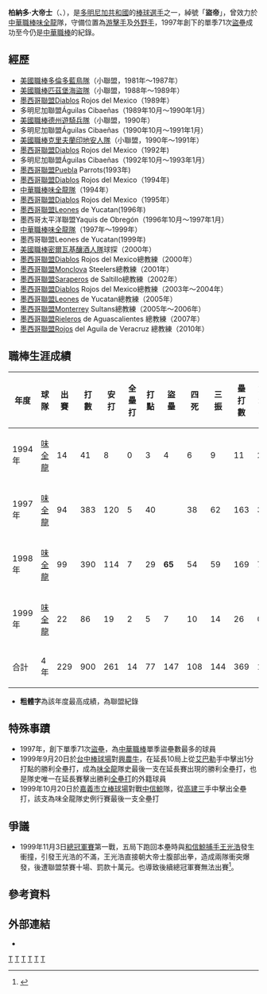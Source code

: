 {{Infobox CPBL player|
name=柏納多·大帝士<br/>Bernardo Tatis|
image=|
birthdate={{birth_date_and_age|1962|5|21|mf=y}}|
birthplace={{DOM}}[[基度山省|基度山省]][[巴斯克斯鎮|巴斯克斯鎮]]|
width=150|
position= 游擊手、外野手|
team=|
number=|
bats=左右開弓|
throws=右|
debutdate=3月18日|
debutyear=1994年|
debutteam=味全龍|
finaldate=10月20日|
finalyear=1999年|
finalteam=味全龍|
statyear=1999年|
stat1label=[[打擊率|打擊率]]|
stat1value=0.290|
stat2label=[[全壘打|全壘打]]|
stat2value=14|
stat3label=[[打點|打點]]|
stat3value=77|
|awards=<nowiki></nowiki>
*中華職棒年度總冠軍：1997、1998、1999
*[[中華職棒盜壘王|中華職棒盜壘王]]：1997、1998
|teams=<nowiki></nowiki>
*[[味全龍|味全龍]]（1994年、1997年－1999年）
}}

'''柏納多·大帝士'''（{{lang-en|'''Bernardo Tatis'''}}、{{bd|1962年|5月21日|}}），是[[多明尼加共和國|多明尼加共和國]]的[[棒球|棒球]][[選手|選手]]之一，綽號「'''盜帝'''」，曾效力於[[中華職棒|中華職棒]][[味全龍|味全龍]]隊，守備位置為[[游擊手|游擊手]]及[[外野手|外野手]]，1997年創下的單季71次[[盜壘|盜壘]]成功至今仍是[[中華職棒|中華職棒]]的紀錄。

==經歷==
*[[美國職棒|美國職棒]][[多倫多藍鳥隊|多倫多藍鳥隊]]（小聯盟，1981年～1987年）
*[[美國職棒|美國職棒]][[匹茲堡海盜隊|匹茲堡海盜隊]]（小聯盟，1988年～1989年）
*[[墨西哥聯盟|墨西哥聯盟]]Diablos Rojos del Mexico（1989年）
*多明尼加聯盟Águilas Cibaeñas（1989年10月～1990年1月）
*[[美國職棒|美國職棒]][[德州遊騎兵隊|德州遊騎兵隊]]（小聯盟，1990年）
*多明尼加聯盟Águilas Cibaeñas（1990年10月～1991年1月）
*[[美國職棒|美國職棒]][[克里夫蘭印地安人隊|克里夫蘭印地安人隊]]（小聯盟，1990年～1991年）
*[[墨西哥聯盟|墨西哥聯盟]]Diablos Rojos del Mexico（1992年)
*多明尼加聯盟Águilas Cibaeñas（1992年10月～1993年1月）
*[[墨西哥聯盟|墨西哥聯盟]]Puebla Parrots(1993年)
*[[墨西哥聯盟|墨西哥聯盟]]Diablos Rojos del Mexico（1994年)
*[[中華職棒|中華職棒]][[味全龍隊|味全龍隊]]（1994年）
*[[墨西哥聯盟|墨西哥聯盟]]Diablos Rojos del Mexico（1995年）
*[[墨西哥聯盟|墨西哥聯盟]]Leones de Yucatan(1996年)
*墨西哥太平洋聯盟Yaquis de Obregón（1996年10月～1997年1月）
*[[中華職棒|中華職棒]][[味全龍隊|味全龍隊]]（1997年～1999年）
*墨西哥聯盟Leones de Yucatan(1999年)
*[[美國職棒|美國職棒]][[密爾瓦基釀酒人隊|密爾瓦基釀酒人隊]]球探（2000年）
*[[墨西哥聯盟|墨西哥聯盟]]Diablos Rojos del Mexico總教練（2000年）
*[[墨西哥聯盟|墨西哥聯盟]]Monclova Steelers總教練（2001年）
*[[墨西哥聯盟|墨西哥聯盟]]Saraperos de Saltillo總教練（2002年）
*[[墨西哥聯盟|墨西哥聯盟]]Diablos Rojos del Mexico總教練（2003年～2004年）
*[[墨西哥聯盟|墨西哥聯盟]]Leones de Yucatan總教練（2005年）
*[[墨西哥聯盟|墨西哥聯盟]]Monterrey Sultans總教練（2005年～2006年）
*[[墨西哥聯盟|墨西哥聯盟]]Rieleros de Aguascalientes 總教練（2007年）
*[[墨西哥聯盟|墨西哥聯盟]]Rojos del Aguila de Veracruz 總教練（2010年）

==職棒生涯成績==
{|Border=1 WIDTH=800PX
|- align=center
!年度!!球隊!!出賽!!打數!!安打!!全壘打!!打點!!盜壘!!四死!!三振!!壘打數!!雙殺打!!打擊率
|- align=center
|1994年||[[味全龍|味全龍]]||14||41||8||0||3||4||6||9||11||2||0.195
|- align=center
|1997年||[[味全龍|味全龍]]||94||383||120||5||40||{{Color|Red|'''71'''}}||38||62||163||3||0.313
|- align=center
|1998年||[[味全龍|味全龍]]||99||390||114||7||29||'''65'''||54||59||169||7||0.292
|- align=center
|1999年||[[味全龍|味全龍]]||22||86||19||2||5||7||10||14||26||0||0.221
|- align=center style="color:#FFFFFF; background-color:#ff0000"
!合計||4年||229||900||261||14||77||147||108||144||369||12||0.290
|}

* '''粗體字'''為該年度最高成績，{{Color|red|'''紅字'''}}為聯盟紀錄

==特殊事蹟==
*1997年，創下單季71次[[盜壘|盜壘]]，為[[中華職棒|中華職棒]]單季盜壘數最多的球員
*1999年9月20日於[[台中棒球場|台中棒球場]]對[[興農牛|興農牛]]，在延長10局上從[[艾巴勒|艾巴勒]]手中擊出1分打點的勝利全壘打，成為[[味全龍|味全龍]]隊史最後一支在延長賽出現的勝利全壘打，也是隊史唯一在延長賽擊出勝利[[全壘打|全壘打]]的外籍球員
*1999年10月20日於[[嘉義市立棒球場|嘉義市立棒球場]]對戰[[中信鯨|中信鯨]]隊，從[[高建三|高建三]]手中擊出全壘打，該支為味全龍隊史例行賽最後一支全壘打

==爭議==
*1999年11月3日[[1999年中華職棒總冠軍賽|總冠軍賽]]第一戰，五局下跑回本壘時與[[和信鯨|和信鯨]][[捕手|捕手]][[王宸浩|王光浩]]發生衝撞，引發王光浩的不滿，王光浩直接朝大帝士腹部出拳，造成兩隊衝突爆發，後遭聯盟禁賽十場、罰款十萬元。也導致後續總冠軍賽無法出賽<ref>{{cite news|title=味全龍 和信鯨 1999年總冠軍賽暴力事件|url=https://www.youtube.com/watch?time_continue=17&v=UMWaGSzFQmw&feature=emb_logo|website=[[YouTube|YouTube]]|accessdate=2020-06-24|archive-date=2020-08-03|archive-url=https://web.archive.org/web/20200803034438/https://www.youtube.com/watch?time_continue=17&v=UMWaGSzFQmw&feature=emb_logo|dead-url=no}}</ref>。

==參考資料==
{{Reflist}}

==外部連結==
* {{Twitter|Exposo|柏納多·大帝士}}
{{台灣棒球維基館|大帝士}}
{{start box}}
{{s-before|[[塞薩爾·賀亮德|賀亮德]]}}
{{s-title|[[中華職棒盜壘王|中華職棒盜壘王]]|1997年、1998年}}
{{s-after|[[黃甘霖|黃甘霖]]}}
{{end box}}
{{味全龍1997年中華職棒總冠軍}}
{{味全龍1998年中華職棒總冠軍}}
{{味全龍1999年中華職棒總冠軍}}
{{中華職棒百盜球員}}

[[Category:味全龍隊球員|T]]
[[Category:中華職棒盜壘王得主|T]]
[[Category:中華職棒百盜選手|T]]
[[Category:中華職棒外籍球員|T]]
[[Category:多明尼加共和國棒球選手|T]]
[[Category:多明尼加旅台棒球運動員|T]]